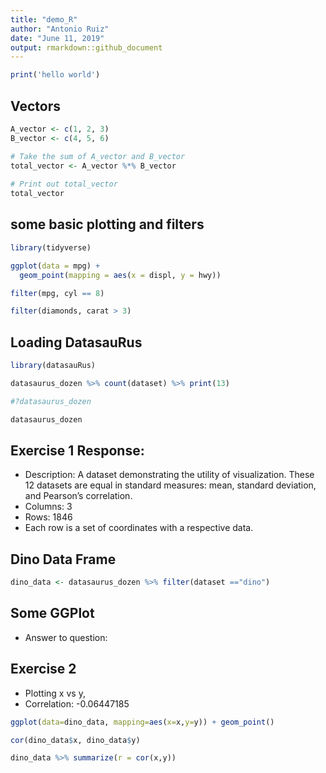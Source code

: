 ```yaml
---
title: "demo_R"
author: "Antonio Ruiz"
date: "June 11, 2019"
output: rmarkdown::github_document
---
```



```r

print('hello world')

```





## Vectors
```r

A_vector <- c(1, 2, 3)
B_vector <- c(4, 5, 6)

# Take the sum of A_vector and B_vector
total_vector <- A_vector %*% B_vector
  
# Print out total_vector
total_vector


```

## some basic plotting and filters
```r
library(tidyverse)

ggplot(data = mpg) + 
  geom_point(mapping = aes(x = displ, y = hwy))

filter(mpg, cyl == 8)

filter(diamonds, carat > 3)
```

## Loading DatasauRus


```r
library(datasauRus)

datasaurus_dozen %>% count(dataset) %>% print(13)

#?datasaurus_dozen


```


```r

datasaurus_dozen
```
## Exercise 1 Response:
* Description: A dataset demonstrating the utility of visualization. These 12 datasets are equal in standard measures: mean, standard deviation, and Pearson's correlation. 
* Columns: 3
* Rows: 1846
* Each row is a set of coordinates with a respective data.

## Dino Data Frame
```r

dino_data <- datasaurus_dozen %>% filter(dataset =="dino")
```

## Some GGPlot
  * Answer to question:


## Exercise 2
* Plotting x vs y,
* Correlation: -0.06447185
```r
ggplot(data=dino_data, mapping=aes(x=x,y=y)) + geom_point()

cor(dino_data$x, dino_data$y)
```


```r
dino_data %>% summarize(r = cor(x,y))
```


